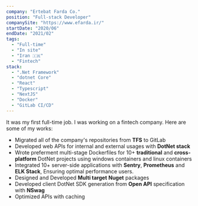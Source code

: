 ```yaml
---
company: "Ertebat Farda Co."
position: "Full-stack Developer"
companySite: "https://www.efarda.ir/"
startDate: "2020/06"
endDate: "2021/02"
tags:
  - "Full-time"
  - "In site"
  - "Iran 🇮🇷"
  - "Fintech"
stack:
  - ".Net Framework"
  - "dotnet Core"
  - "React"
  - "Typescript"
  - "NextJS"
  - "Docker"
  - "GitLab CI/CD"
---
```


It was my first full-time job. I was working on a fintech company.
Here are some of my works:

- Migrated all of the company's repositories from **TFS** to GitLab
- Developed web APIs for internal and external usages with **DotNet stack**
- Wrote preferment multi-stage Dockerfiles for 10+ **traditional** and **cross-platform** DotNet projects using windows containers and linux containers
- Integrated 10+ server-side applications with **Sentry**, **Prometheus** and **ELK Stack**, Ensuring optimal performance users.
- Designed and Developed **Multi target** **Nuget** packages
- Developed client DotNet SDK generation from **Open API** specification with **NSwag**
- Optimized APIs with caching
